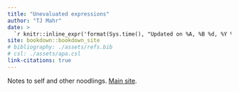 ```yaml
---
title: "Unevaluated expressions"
author: "TJ Mahr"
date: > 
  `r knitr::inline_expr('format(Sys.time(), "Updated on %A, %B %d, %Y %I:%M %p")')`
site: bookdown::bookdown_site
# bibliography: ./assets/refs.bib
# csl: ./assets/apa.csl
link-citations: true
---
```


Notes to self and other noodlings. [Main site](https://tjmahr.com/).
